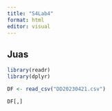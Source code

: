 ```yaml
---
title: "S4Lab4"
format: html
editor: visual
---
```


## Juas

```r
library(readr)
library(dplyr)
```

```r
DF <- read_csv("DD20230421.csv")
```

```r
DF[,]
```
